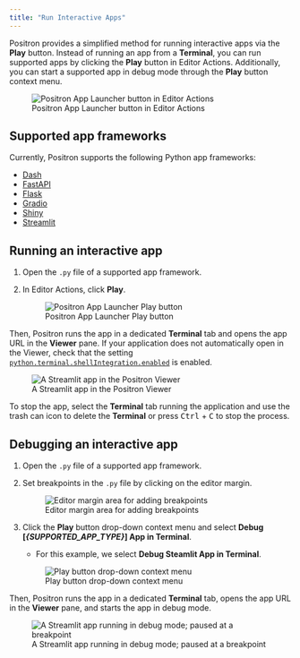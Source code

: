 ```yaml
---
title: "Run Interactive Apps"
---
```


Positron provides a simplified method for running interactive apps via the **Play** button. Instead of running an app from a **Terminal**, you can run supported apps by clicking the **Play** button in Editor Actions. Additionally, you can start a supported app in debug mode through the **Play** button context menu.

![Positron App Launcher button in Editor Actions](images/run-app-button.png)

## Supported app frameworks

Currently, Positron supports the following Python app frameworks:

- [Dash](https://dash.plotly.com/)
- [FastAPI](https://fastapi.tiangolo.com/)
- [Flask](https://flask.palletsprojects.com/en/stable/)
- [Gradio](https://www.gradio.app/)
- [Shiny](https://shiny.posit.co/py/)
- [Streamlit](https://streamlit.io/)


## Running an interactive app

1. Open the `.py` file of a supported app framework.
2. In Editor Actions, click **Play**.

    ![Positron App Launcher Play button](images/run-app-play-button.png)

Then, Positron runs the app in a dedicated **Terminal** tab and opens the app URL in the **Viewer** pane.
If your application does not automatically open in the Viewer, check that the setting [`python.terminal.shellIntegration.enabled`](positron://settings/python.terminal.shellIntegration.enabled) is enabled.

![A Streamlit app in the Positron Viewer](images/run-app-streamlit.png)

To stop the app, select the **Terminal** tab running the application and use the trash can icon to delete the **Terminal** or press <kbd>Ctrl</kbd> + <kbd>C</kbd> to stop the process.

## Debugging an interactive app

1. Open the `.py` file of a supported app framework.
2. Set breakpoints in the `.py` file by clicking on the editor margin.

    ![Editor margin area for adding breakpoints](images/run-app-debug-breakpoint.png)
3. Click the **Play** button drop-down context menu and select **Debug [*{SUPPORTED_APP_TYPE}*] App in Terminal**.  
    - For this example, we select **Debug Steamlit App in Terminal**.

    ![Play button drop-down context menu](images/run-app-debug-streamlit.png)

Then, Positron runs the app in a dedicated **Terminal** tab, opens the app URL in the **Viewer** pane, and starts the app in debug mode.

![A Streamlit app running in debug mode; paused at a breakpoint](images/run-app-debug-streamlit-paused-at-breakpoint.png)
